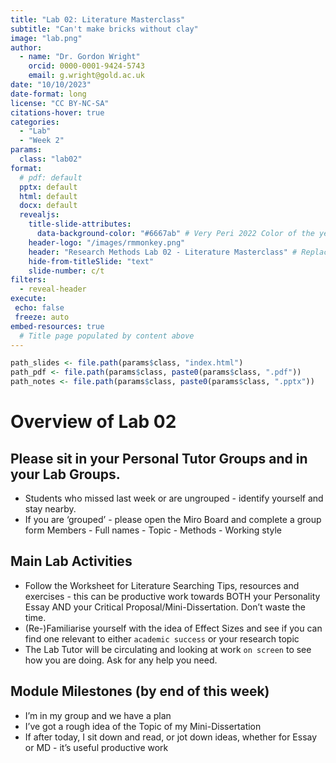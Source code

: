 ```yaml
---
title: "Lab 02: Literature Masterclass"
subtitle: "Can't make bricks without clay"
image: "lab.png"
author: 
  - name: "Dr. Gordon Wright"
    orcid: 0000-0001-9424-5743
    email: g.wright@gold.ac.uk
date: "10/10/2023"
date-format: long
license: "CC BY-NC-SA"
citations-hover: true
categories: 
  - "Lab"
  - "Week 2"
params:
  class: "lab02"
format: 
  # pdf: default
  pptx: default
  html: default
  docx: default
  revealjs: 
    title-slide-attributes: 
      data-background-color: "#6667ab" # Very Peri 2022 Color of the year
    header-logo: "/images/rmmonkey.png"
    header: "Research Methods Lab 02 - Literature Masterclass" # Replace it
    hide-from-titleSlide: "text"
    slide-number: c/t
filters:
  - reveal-header
execute:
 echo: false
 freeze: auto
embed-resources: true
  # Title page populated by content above
---
```


```r
path_slides <- file.path(params$class, "index.html")
path_pdf <- file.path(params$class, paste0(params$class, ".pdf"))
path_notes <- file.path(params$class, paste0(params$class, ".pptx"))
```

# Overview of Lab 02

## Please sit in your Personal Tutor Groups and in your Lab Groups.

-   Students who missed last week or are ungrouped - identify yourself
    and stay nearby.
-   If you are 'grouped' - please open the Miro Board and complete a
    group form Members - Full names - Topic - Methods - Working style

## Main Lab Activities

-   Follow the Worksheet for Literature Searching Tips, resources and
    exercises - this can be productive work towards BOTH your
    Personality Essay AND your Critical Proposal/Mini-Dissertation.
    Don't waste the time.
-   (Re-)Familiarise yourself with the idea of Effect Sizes and see if
    you can find one relevant to either `academic success` or your
    research topic
-   The Lab Tutor will be circulating and looking at work `on screen` to
    see how you are doing. Ask for any help you need.

## Module Milestones (by end of this week)

-   I'm in my group and we have a plan
-   I've got a rough idea of the Topic of my Mini-Dissertation
-   If after today, I sit down and read, or jot down ideas, whether for
    Essay or MD - it's useful productive work
